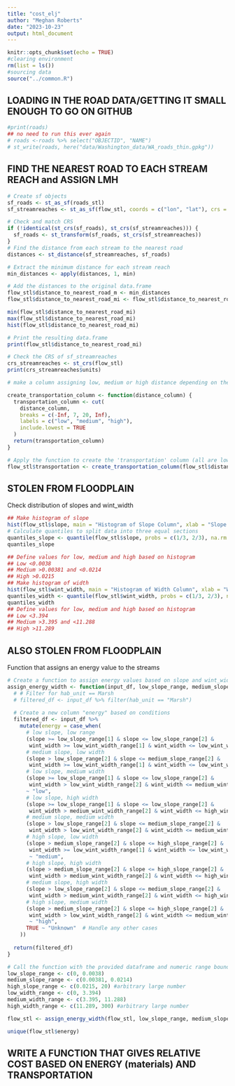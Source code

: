 ```yaml
---
title: "cost_elj"
author: "Meghan Roberts"
date: "2023-10-23"
output: html_document
---
```


```r
knitr::opts_chunk$set(echo = TRUE)
#clearing environment
rm(list = ls())
#sourcing data
source("../common.R")
```

## LOADING IN THE ROAD DATA/GETTING IT SMALL ENOUGH TO GO ON GITHUB
```r
#print(roads)
## no need to run this ever again
# roads <-roads %>% select("OBJECTID", "NAME")
# st_write(roads, here("data/Washington_data/WA_roads_thin.gpkg"))
```

## FIND THE NEAREST ROAD TO EACH STREAM REACH and ASSIGN LMH
```r
# Create sf objects
sf_roads <- st_as_sf(roads_stl)
sf_streamreaches <- st_as_sf(flow_stl, coords = c("lon", "lat"), crs = 4326)

# Check and match CRS
if (!identical(st_crs(sf_roads), st_crs(sf_streamreaches))) {
  sf_roads <- st_transform(sf_roads, st_crs(sf_streamreaches))
}
# Find the distance from each stream to the nearest road
distances <- st_distance(sf_streamreaches, sf_roads)

# Extract the minimum distance for each stream reach
min_distances <- apply(distances, 1, min)

# Add the distances to the original data.frame
flow_stl$distance_to_nearest_road_m <- min_distances
flow_stl$distance_to_nearest_road_mi <- flow_stl$distance_to_nearest_road_m *0.000621371

min(flow_stl$distance_to_nearest_road_mi)
max(flow_stl$distance_to_nearest_road_mi)
hist(flow_stl$distance_to_nearest_road_mi)

# Print the resulting data.frame
print(flow_stl$distance_to_nearest_road_mi)

# Check the CRS of sf_streamreaches
crs_streamreaches <- st_crs(flow_stl)
print(crs_streamreaches$units)

# make a column assigning low, medium or high distance depending on the numerical distance to nearest road

create_transportation_column <- function(distance_column) {
  transportation_column <- cut(
    distance_column,
    breaks = c(-Inf, 7, 20, Inf),
    labels = c("low", "medium", "high"),
    include.lowest = TRUE
  )
  return(transportation_column)
}

# Apply the function to create the 'transportation' column (all are low)
flow_stl$transportation <- create_transportation_column(flow_stl$distance_to_nearest_road_mi)
```

## STOLEN FROM FLOODPLAIN

Check distribution of slopes and wint_width
```r
## Make histogram of slope
hist(flow_stl$slope, main = "Histogram of Slope Column", xlab = "Slope Values")
# Calculate quantiles to split data into three equal sections
quantiles_slope <- quantile(flow_stl$slope, probs = c(1/3, 2/3), na.rm = TRUE)
quantiles_slope

## Define values for low, medium and high based on histogram
## Low <0.0038
## Medium >0.00381 and <0.0214
## High >0.0215
## Make histogram of width
hist(flow_stl$wint_width, main = "Histogram of Width Column", xlab = "Width Values")
quantiles_width <- quantile(flow_stl$wint_width, probs = c(1/3, 2/3), na.rm = TRUE)
quantiles_width
## Define values for low, medium and high based on histogram
## Low <3.394
## Medium >3.395 and <11.288
## High >11.289
```

## ALSO STOLEN FROM FLOODPLAIN

Function that assigns an energy value to the streams
```r

# Create a function to assign energy values based on slope and wint_width ranges
assign_energy_width <- function(input_df, low_slope_range, medium_slope_range, high_slope_range, low_wint_width_range, medium_wint_width_range, high_wint_width_range) {
  # # Filter for hab_unit == Marsh
  # filtered_df <- input_df %>% filter(hab_unit == "Marsh")
  
  # Create a new column "energy" based on conditions
  filtered_df <- input_df %>%
    mutate(energy = case_when(
      # low slope, low range
      (slope >= low_slope_range[1] & slope <= low_slope_range[2] & 
       wint_width >= low_wint_width_range[1] & wint_width <= low_wint_width_range[2]) |
      # medium slope, low width
      (slope > low_slope_range[2] & slope <= medium_slope_range[2] & 
       wint_width >= low_wint_width_range[1] & wint_width <= low_wint_width_range[2]) |
      # low slope, medium width
      (slope >= low_slope_range[1] & slope <= low_slope_range[2] & 
       wint_width > low_wint_width_range[2] & wint_width <= medium_wint_width_range[2]) 
      ~ "low",
      # low slope, high width
      (slope >= low_slope_range[1] & slope <= low_slope_range[2] & 
       wint_width > medium_wint_width_range[2] & wint_width <= high_wint_width_range[2]) |
      # medium slope, medium width
      (slope > low_slope_range[2] & slope <= medium_slope_range[2] & 
       wint_width > low_wint_width_range[2] & wint_width <= medium_wint_width_range[2]) |
      # high slope, low width
      (slope > medium_slope_range[2] & slope <= high_slope_range[2] & 
       wint_width >= low_wint_width_range[1] & wint_width <= low_wint_width_range[2])
       ~ "medium",
      # high slope, high width
      (slope > medium_slope_range[2] & slope <= high_slope_range[2] & 
       wint_width > medium_wint_width_range[2] & wint_width <= high_wint_width_range[2]) |
      # medium slope, high width
      (slope > low_slope_range[2] & slope <= medium_slope_range[2] & 
       wint_width > medium_wint_width_range[2] & wint_width <= high_wint_width_range[2]) |
      # high slope, medium width
      (slope > medium_slope_range[2] & slope <= high_slope_range[2] & 
       wint_width > low_wint_width_range[2] & wint_width <= medium_wint_width_range[2])
       ~ "high",
      TRUE ~ "Unknown"  # Handle any other cases
    ))
  
  return(filtered_df)
}

# Call the function with the provided dataframe and numeric range bounds
low_slope_range <- c(0, 0.0038)
medium_slope_range <- c(0.00381, 0.0214)
high_slope_range <- c(0.0215, 20) #arbitrary large number
low_width_range <- c(0, 3.394)
medium_width_range <- c(3.395, 11.288)
high_width_range <- c(11.289, 300) #arbitrary large number

flow_stl <- assign_energy_width(flow_stl, low_slope_range, medium_slope_range, high_slope_range, low_width_range, medium_width_range, high_width_range)

unique(flow_stl$energy)
```


## WRITE A FUNCTION THAT GIVES RELATIVE COST BASED ON ENERGY (materials) AND TRANSPORTATION
```r

```

